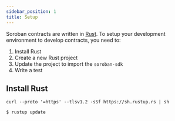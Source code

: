 ```yaml
---
sidebar_position: 1
title: Setup
---
```


Soroban contracts are written in [Rust]. To setup your development environment to develop contracts, you need to:

1. Install Rust
2. Create a new Rust project
3. Update the project to import the `soroban-sdk`
4. Write a test

## Install Rust

```
curl --proto '=https' --tlsv1.2 -sSf https://sh.rustup.rs | sh
```

```sh
$ rustup update
```

[Rust]: https://www.rust-lang.org/
